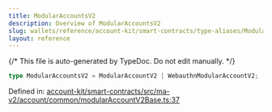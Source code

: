 ```yaml
---
title: ModularAccountsV2
description: Overview of ModularAccountsV2
slug: wallets/reference/account-kit/smart-contracts/type-aliases/ModularAccountsV2
layout: reference
---
```


{/* This file is auto-generated by TypeDoc. Do not edit manually. */}

```ts
type ModularAccountsV2 = ModularAccountV2 | WebauthnModularAccountV2;
```

Defined in: [account-kit/smart-contracts/src/ma-v2/account/common/modularAccountV2Base.ts:37](https://github.com/alchemyplatform/aa-sdk/blob/ad165355d980f9a16dd388088895bfc851df8656/account-kit/smart-contracts/src/ma-v2/account/common/modularAccountV2Base.ts#L37)
